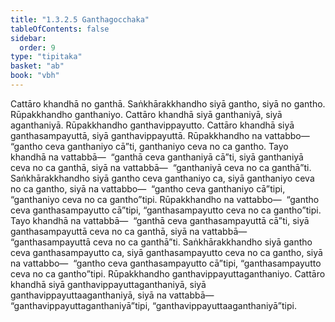 ```yaml
---
title: "1.3.2.5 Ganthagocchaka"
tableOfContents: false
sidebar:
  order: 9
type: "tipitaka"
basket: "ab"
book: "vbh"
---
```



<DynamicBreadcrumb />

<Paragraph number="527" book="vbh">
Cattāro khandhā no ganthā. Saṅkhārakkhandho siyā gantho, siyā no gantho. Rūpakkhandho ganthaniyo. Cattāro khandhā siyā ganthaniyā, siyā aganthaniyā. Rūpakkhandho ganthavippayutto. Cattāro khandhā siyā ganthasampayuttā, siyā ganthavippayuttā. Rūpakkhandho na vattabbo—  “gantho ceva ganthaniyo cā”ti, ganthaniyo ceva no ca gantho. Tayo khandhā na vattabbā—  “ganthā ceva ganthaniyā cā”ti, siyā ganthaniyā ceva no ca ganthā, siyā na vattabbā—  “ganthaniyā ceva no ca ganthā”ti. Saṅkhārakkhandho siyā gantho ceva ganthaniyo ca, siyā ganthaniyo ceva no ca gantho, siyā na vattabbo—  “gantho ceva ganthaniyo cā”tipi, “ganthaniyo ceva no ca gantho”tipi. Rūpakkhandho na vattabbo—  “gantho ceva ganthasampayutto cā”tipi, “ganthasampayutto ceva no ca gantho”tipi. Tayo khandhā na vattabbā—  “ganthā ceva ganthasampayuttā cā”ti, siyā ganthasampayuttā ceva no ca ganthā, siyā na vattabbā—  “ganthasampayuttā ceva no ca ganthā”ti. Saṅkhārakkhandho siyā gantho ceva ganthasampayutto ca, siyā ganthasampayutto ceva no ca gantho, siyā na vattabbo—  “gantho ceva ganthasampayutto cā”tipi, “ganthasampayutto ceva no ca gantho”tipi. Rūpakkhandho ganthavippayuttaganthaniyo. Cattāro khandhā siyā ganthavippayuttaganthaniyā, siyā ganthavippayuttaaganthaniyā, siyā na vattabbā—  “ganthavippayuttaganthaniyā”tipi, “ganthavippayuttaaganthaniyā”tipi.
</Paragraph>